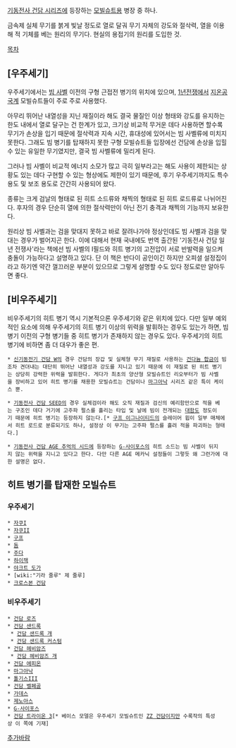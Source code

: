 [[기동전사 건담 시리즈]]에 등장하는 [[모빌슈트]]용 병장 중 하나. 

금속제 실체 무기를 붉게 빛날 정도로 열로 달궈 무기 자체의 강도와 절삭력, 열을 이용해 적 기체를 베는 원리의 무기다. 현실의 용접기의 원리를 도입한 것.

[[목차]]

== [우주세기] ==
우주세기에서는 [[빔 사벨]] 이전의 구형 근접전 병기의 위치에 있으며, [[1년전쟁]]에서 [[지온공국]]계 모빌슈트들이 주로 주로 사용했다. 

아무리 뛰어난 내열성을 지닌 재질이라 해도 결국 물질인 이상 형태와 강도를 유지하는 한도 내에서 열로 달구는 건 한계가 있고, 크기상 비교적 무거운 데다 사용하면 할수록 무기가 손상을 입기 때문에 절삭력과 지속 시간, 휴대성에 있어서는 빔 사벨류에 미치지 못한다. 그래도 빔 병기를 탑재하지 못한 구형 모빌슈트들 입장에선 건담에 손상을 입힐 수 있는 유일한 무기였지만, 결국 빔 사벨류에 밀리게 된다.

그러나 빔 사벨이 비교적 에너지 소모가 많고 극히 일부라고는 해도 사용이 제한되는 상황도 있는 데다 구현할 수 있는 형상에도 제한이 있기 때문에, 후기 우주세기까지도 특수 용도 및 보조 용도로 간간히 사용되어 왔다. 

종류는 크게 검날의 형태로 된 히트 소드류와 채찍의 형태로 된 히트 로드류로 나뉘어진다. 후자의 경우 단순히 열에 의한 절삭력만이 아닌 전기 충격과 채찍의 기능까지 보유한다.

원리상 빔 사벨과는 검을 맞대지 못하고 바로 잘려나가야 정상인데도 빔 사벨과 검을 맞대는 경우가 벌어지곤 한다. 이에 대해서 현재 국내에도 번역 출간된 '기동전사 건담 일년 전쟁사'라는 책에선 빔 사벨의 I필드와 히트 병기의 고전압이 서로 반발력을 일으켜 충돌이 가능하다고 설명하고 있다. 단 이 책은 반다이 공인이긴 하지만 오피셜 설정집이라고 하기엔 약간 껄끄러운 부분이 있으므로 그렇게 설명할 수도 있다 정도로만 알아두면 좋다.

== [비우주세기] ==
비우주세기의 히트 병기 역시 기본적으론 우주세기와 같은 위치에 있다. 다만 일부 예외적인 요소에 의해 우주세기의 히트 병기 이상의 위력을 발휘하는 경우도 있는가 하면, 빔 병기 이전의 구형 병기들 중 히트 병기가 존재하지 않는 경우도 있다. 우주세기의 히트 병기에 비하면 좀 더 대우가 좋은 편.

 * [[신기동전기 건담 W]]의 경우 건담의 장갑 및 실체형 무기 재질로 사용하는 [[건다늄 합금]]이 빔조차 견뎌내는 대단히 뛰어난 내열성과 강도를 지니고 있기 때문에 이 재질로 된 히트 병기는 상당히 강력한 위력을 발휘한다. 게다가 최초의 양산형 모빌슈트인 리오부터가 빔 사벨을 장비하고 있어 히트 병기를 채용한 모빌슈트는 건담이나 [[마그아낙]] 시리즈 같은 특이 케이스 뿐. 

 * [[기동전사 건담 SEED]]의 경우 실체검이라 해도 오직 재질과 검신의 예리함만으로 적을 베는 구조인 데다 거기에 고주파 펄스를 흘리는 타입 및 날에 빔이 전개되는 [[대함도]] 정도이기 때문에 히트 병기는 등장하지 않는다.[* [[구프 이그나이티드]]의 슬레이어 윕이 일부 매체에서 히트 로드로 분류되기도 하나, 설정상 이 무기는 고주파 펄스를 흘려 적을 파괴하는 형태다.] 

 * [[기동전사 건담 AGE 추억의 시드]]에 등장하는 [[G-사이포스]]의 히트 소드는 빔 사벨이 뒤지지 않는 위력을 지니고 있다고 한다. 다만 다른 AGE 메카닉 설정들이 그렇듯 왜 그런가에 대한 설명은 없다.

== 히트 병기를 탑재한 모빌슈트 ==
=== 우주세기 ===
 * [[자쿠I]]
 * [[자쿠II]]
 * [[구프]]
 * [[돔]]
 * [[주다]]
 * [[하이잭]]
 * [[야크트 도가]]
 * [wiki:"기라 줄루" 제 줄루]
 * [[크로스본 건담]]

=== 비우주세기 ===
 * [[건담 로즈]]
 * [[건담 샌드록]]
  * [[건담 샌드록 개]]
  * [[건담 샌드록 커스텀]]
 * [[건담 헤비암즈]]
  * [[건담 헤비암즈 개]]
 * [[건담 에피온]]
 * [[마그아낙]]
 * [[톨기스III]]
 * [[건담 벨페골]]
 * [[가데스]]
 * [[제노아스]]
 * [[G-사이포스]]
 * [[건담 트라이온 3]][* 베이스 모델은 우주세기 모빌슈트인 [[ZZ 건담]]이지만 수록작의 특성상 이 쪽에 기재]

[[추가바람]]
